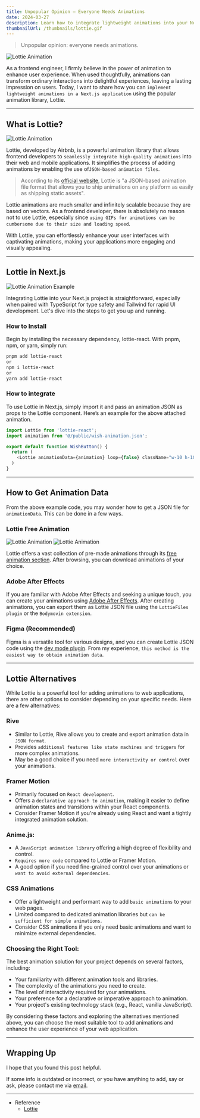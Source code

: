```yaml
---
title: Unpopular Opinion — Everyone Needs Animations
date: 2024-03-27
description: Learn how to integrate lightweight animations into your Next.js applications using Lottie.
thumbnailUrl: /thumbnails/lottie.gif
---
```


> Unpopular opinion: everyone needs animations.

![Lottie Animation](/posts/lottie-with-nextjs/unpopular-opinion.jpeg)

As a frontend engineer, I firmly believe in the power of animation to enhance user experience. When used thoughtfully, animations can transform ordinary interactions into delightful experiences, leaving a lasting impression on users. Today, I want to share how you can `implement lightweight animations in a Next.js application` using the popular animation library, Lottie.

---

## What is Lottie?

![Lottie Animation](/posts/lottie-with-nextjs/lottie-animation.gif)

Lottie, developed by Airbnb, is a powerful animation library that allows frontend developers to `seamlessly integrate high-quality animations` into their web and mobile applications. It simplifies the process of adding animations by enabling the use of`JSON-based animation files`.

> According to its [official website](https://lottiefiles.com/), Lottie is "a JSON-based animation file format that allows you to ship animations on any platform as easily as shipping static assets".

Lottie animations are much smaller and infinitely scalable because they are based on vectors. As a frontend developer, there is absolutely no reason not to use Lottie, especially since `using GIFs for animations can be cumbersome due to their size and loading speed`.

With Lottie, you can effortlessly enhance your user interfaces with captivating animations, making your applications more engaging and visually appealing.

---

## Lottie in Next.js

![Lottie Animation Example](/posts/lottie-with-nextjs/sparkle-animation.gif)

Integrating Lottie into your Next.js project is straightforward, especially when paired with TypeScript for type safety and Tailwind for rapid UI development. Let's dive into the steps to get you up and running.

### How to Install

Begin by installing the necessary dependency, lottie-react. With pnpm, npm, or yarn, simply run:

```bash
pnpm add lottie-react
or
npm i lottie-react
or
yarn add lottie-react
```

### How to integrate

To use Lottie in Next.js, simply import it and pass an animation JSON as props to the Lottie component. Here’s an example for the above attached animation.

```ts
import Lottie from 'lottie-react';
import animation from '@/public/wish-animation.json';

export default function WishButton() {
  return (
    <Lottie animationData={animation} loop={false} className="w-10 h-10 />
  )
}
```

---

## How to Get Animation Data

From the above example code, you may wonder how to get a JSON file for `animationData`. This can be done in a few ways.

### Lottie Free Animation

![Lottie Animation](/posts/lottie-with-nextjs/1.png)
![Lottie Animation](/posts/lottie-with-nextjs/2.png)

Lottie offers a vast collection of pre-made animations through its [free animation section](https://lottiefiles.com/featured). After browsing, you can download animations of your choice.

### Adobe After Effects

If you are familiar with Adobe After Effects and seeking a unique touch, you can create your animations using [Adobe After Effects](https://lottiefiles.com/plugins/after-effects).
After creating animations, you can export them as Lottie JSON file using the `LottieFiles plugin` or the `Bodymovin extension`.

### Figma (Recommended)

Figma is a versatile tool for various designs, and you can create Lottie JSON code using the [dev mode plugin](https://lottiefiles.com/plugins/figma). From my experience, `this method is the easiest way to obtain animation data`.

---

## Lottie Alternatives

While Lottie is a powerful tool for adding animations to web applications, there are other options to consider depending on your specific needs. Here are a few alternatives:

### Rive

- Similar to Lottie, Rive allows you to create and export animation data in `JSON format`.
- Provides `additional features like state machines and triggers` for more complex animations.
- May be a good choice if you need `more interactivity or control` over your animations.

### Framer Motion

- Primarily focused on `React development`.
- Offers a `declarative approach to animation`, making it easier to define animation states and transitions within your React components.
- Consider Framer Motion if you're already using React and want a tightly integrated animation solution.

### Anime.js:

- A `JavaScript animation library` offering a high degree of flexibility and control.
- `Requires more code` compared to Lottie or Framer Motion.
- A good option if you need fine-grained control over your animations or `want to avoid external dependencies`.

### CSS Animations

- Offer a lightweight and performant way to add `basic animations` to your web pages.
- Limited compared to dedicated animation libraries but `can be sufficient for simple animations`.
- Consider CSS animations if you only need basic animations and want to minimize external dependencies.

### Choosing the Right Tool:

The best animation solution for your project depends on several factors, including:

- Your familiarity with different animation tools and libraries.
- The complexity of the animations you need to create.
- The level of interactivity required for your animations.
- Your preference for a declarative or imperative approach to animation.
- Your project's existing technology stack (e.g., React, vanilla JavaScript).

By considering these factors and exploring the alternatives mentioned above, you can choose the most suitable tool to add animations and enhance the user experience of your web application.

---

## Wrapping Up

I hope that you found this post helpful.

If some info is outdated or incorrect, or you have anything to add, say or ask, please contact me via [email](mailto:golee.dev@gmail.com).

---

- Reference
  - [Lottie](https://lottiefiles.com/)
